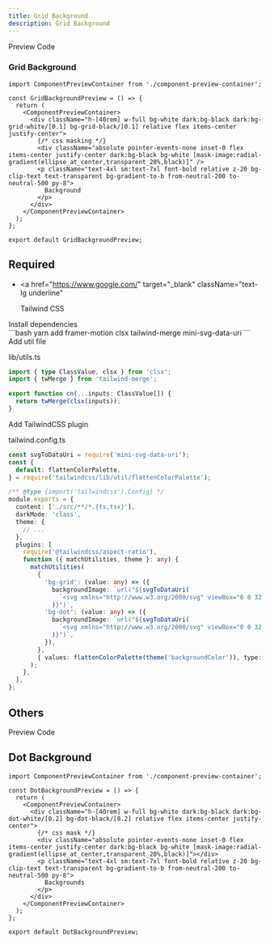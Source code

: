 ```yaml
---
title: Grid Background
description: Grid Background
---
```


<Tabs defaultValue="preview">
  <TabsList >
    <TabsTrigger value="preview">
      Preview
    </TabsTrigger>
    <TabsTrigger value="code">
      Code
    </TabsTrigger>
  </TabsList>

### Grid Background

<TabsContent value="preview">
  <GridBackgroundPreview />
</TabsContent>

  <TabsContent value="code">

```tsx
import ComponentPreviewContainer from './component-preview-container';

const GridBackgroundPreview = () => {
  return (
    <ComponentPreviewContainer>
      <div className="h-[40rem] w-full bg-white dark:bg-black dark:bg-grid-white/[0.1] bg-grid-black/[0.1] relative flex items-center justify-center">
        {/* css masking */}
        <div className="absolute pointer-events-none inset-0 flex items-center justify-center dark:bg-black bg-white [mask-image:radial-gradient(ellipse_at_center,transparent_20%,black)]" />
        <p className="text-4xl sm:text-7xl font-bold relative z-20 bg-clip-text text-transparent bg-gradient-to-b from-neutral-200 to-neutral-500 py-8">
          Background
        </p>
      </div>
    </ComponentPreviewContainer>
  );
};

export default GridBackgroundPreview;
```

</TabsContent>
</Tabs>

## Required

- <a
    href="https://www.google.com/"
    target="_blank"
    className="text-lg underline"
  >
    Tailwind CSS
  </a>

<Steps>
  <Step>
    Install dependencies
    <br/>
  ```bash
  yarn add framer-motion clsx tailwind-merge mini-svg-data-uri
  ```
  </Step>
  
  <Step>
    Add util file
    <br/>

lib/utils.ts

```ts
import { type ClassValue, clsx } from 'clsx';
import { twMerge } from 'tailwind-merge';

export function cn(...inputs: ClassValue[]) {
  return twMerge(clsx(inputs));
}
```

</Step>

<Step>
Add TailwindCSS plugin
<br/>

tailwind.config.ts

```ts
const svgToDataUri = require('mini-svg-data-uri');
const {
  default: flattenColorPalette,
} = require('tailwindcss/lib/util/flattenColorPalette');

/** @type {import('tailwindcss').Config} */
module.exports = {
  content: ['./src/**/*.{ts,tsx}'],
  darkMode: 'class',
  theme: {
    // ...
  },
  plugins: [
    require('@tailwindcss/aspect-ratio'),
    function ({ matchUtilities, theme }: any) {
      matchUtilities(
        {
          'bg-grid': (value: any) => ({
            backgroundImage: `url("${svgToDataUri(
              `<svg xmlns="http://www.w3.org/2000/svg" viewBox="0 0 32 32" width="32" height="32" fill="none" stroke="${value}"><path d="M0 .5H31.5V32"/></svg>`
            )}")`,
          'bg-dot': (value: any) => ({
            backgroundImage: `url("${svgToDataUri(
              `<svg xmlns="http://www.w3.org/2000/svg" viewBox="0 0 32 32" width="16" height="16" fill="none"><circle fill="${value}" id="pattern-circle" cx="10" cy="10" r="1.6257413380501518"></circle></svg>`
            )}")`,
          }),
        },
        { values: flattenColorPalette(theme('backgroundColor')), type: 'color' }
      );
    },
  ],
};
```

  </Step>
</Steps>

## Others

<Tabs defaultValue="preview">
  <TabsList >
    <TabsTrigger value="preview">
      Preview
    </TabsTrigger>
    <TabsTrigger value="code">
      Code
    </TabsTrigger>
  </TabsList>

## Dot Background

<TabsContent value="preview">
  <DotBackgroundPreview />
</TabsContent>

  <TabsContent value="code">

```tsx
import ComponentPreviewContainer from './component-preview-container';

const DotBackgroundPreview = () => {
  return (
    <ComponentPreviewContainer>
      <div className="h-[40rem] w-full bg-white dark:bg-black dark:bg-dot-white/[0.2] bg-dot-black/[0.2] relative flex items-center justify-center">
        {/* css mask */}
        <div className="absolute pointer-events-none inset-0 flex items-center justify-center dark:bg-black bg-white [mask-image:radial-gradient(ellipse_at_center,transparent_20%,black)]"></div>
        <p className="text-4xl sm:text-7xl font-bold relative z-20 bg-clip-text text-transparent bg-gradient-to-b from-neutral-200 to-neutral-500 py-8">
          Backgrounds
        </p>
      </div>
    </ComponentPreviewContainer>
  );
};

export default DotBackgroundPreview;
```

  </TabsContent>
</Tabs>
